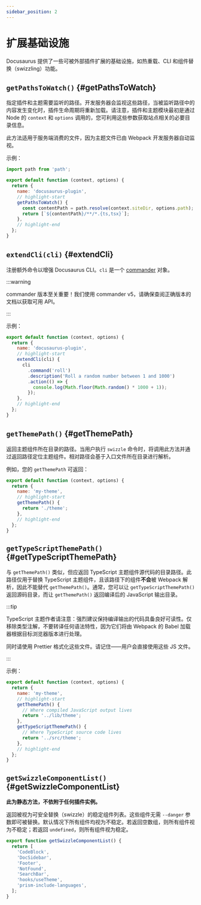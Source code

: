 ```yaml
---
sidebar_position: 2
---
```


# 扩展基础设施

Docusaurus 提供了一些可被外部插件扩展的基础设施，如热重载、CLI 和组件替换（swizzling）功能。

## `getPathsToWatch()` {#getPathsToWatch}

指定插件和主题需要监听的路径。开发服务器会监视这些路径，当被监听路径中的内容发生变化时，插件生命周期将重新加载。请注意，插件和主题模块最初是通过 Node 的 `context` 和 `options` 调用的，您可利用这些参数获取站点相关的必要目录信息。

此方法适用于服务端消费的文件，因为主题文件已由 Webpack 开发服务器自动监视。

示例：

```js title="docusaurus-plugin/src/index.js"
import path from 'path';

export default function (context, options) {
  return {
    name: 'docusaurus-plugin',
    // highlight-start
    getPathsToWatch() {
      const contentPath = path.resolve(context.siteDir, options.path);
      return [`${contentPath}/**/*.{ts,tsx}`];
    },
    // highlight-end
  };
}
```

## `extendCli(cli)` {#extendCli}

注册额外命令以增强 Docusaurus CLI。`cli` 是一个 [commander](https://www.npmjs.com/package/commander/v/5.1.0) 对象。

:::warning

commander 版本至关重要！我们使用 commander v5，请确保查阅正确版本的文档以获取可用 API。

:::

示例：

```js title="docusaurus-plugin/src/index.js"
export default function (context, options) {
  return {
    name: 'docusaurus-plugin',
    // highlight-start
    extendCli(cli) {
      cli
        .command('roll')
        .description('Roll a random number between 1 and 1000')
        .action(() => {
          console.log(Math.floor(Math.random() * 1000 + 1));
        });
    },
    // highlight-end
  };
}
```

## `getThemePath()` {#getThemePath}

返回主题组件所在目录的路径。当用户执行 `swizzle` 命令时，将调用此方法并通过返回路径定位主题组件。相对路径会基于入口文件所在目录进行解析。

例如，您的 `getThemePath` 可返回：

```js title="my-theme/src/index.js"
export default function (context, options) {
  return {
    name: 'my-theme',
    // highlight-start
    getThemePath() {
      return './theme';
    },
    // highlight-end
  };
}
```

## `getTypeScriptThemePath()` {#getTypeScriptThemePath}

与 `getThemePath()` 类似，但应返回 TypeScript 主题组件源代码的目录路径。此路径仅用于替换 TypeScript 主题组件，且该路径下的组件**不会**被 Webpack 解析，因此不能替代 `getThemePath()`。通常，您可以让 `getTypeScriptThemePath()` 返回源码目录，而让 `getThemePath()` 返回编译后的 JavaScript 输出目录。

:::tip

TypeScript 主题作者请注意：强烈建议保持编译输出的代码具备良好可读性。仅移除类型注解，不要转译任何语法特性，因为它们将由 Webpack 的 Babel 加载器根据目标浏览器版本进行处理。

同时请使用 Prettier 格式化这些文件。请记住——用户会直接使用这些 JS 文件。

:::

示例：

```js title="my-theme/src/index.js"
export default function (context, options) {
  return {
    name: 'my-theme',
    // highlight-start
    getThemePath() {
      // Where compiled JavaScript output lives
      return '../lib/theme';
    },
    getTypeScriptThemePath() {
      // Where TypeScript source code lives
      return '../src/theme';
    },
    // highlight-end
  };
}
```

## `getSwizzleComponentList()` {#getSwizzleComponentList}

**此为静态方法，不依附于任何插件实例。**

返回被视为可安全替换（swizzle）的稳定组件列表。这些组件无需 `--danger` 参数即可被替换。默认情况下所有组件均视为不稳定。若返回空数组，则所有组件视为不稳定；若返回 `undefined`，则所有组件视为稳定。

```js title="my-theme/src/index.js"
export function getSwizzleComponentList() {
  return [
    'CodeBlock',
    'DocSidebar',
    'Footer',
    'NotFound',
    'SearchBar',
    'hooks/useTheme',
    'prism-include-languages',
  ];
}
```